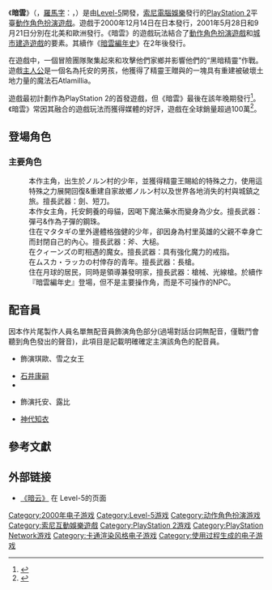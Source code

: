 {{NoteTA
| G1=Games
}}

{{Infobox VG
| title=暗雲
| japanese=ダーククラウド
| english= Dark Cloud
| image =
| developer = [[Level-5|Level-5]]
| publisher = [[索尼電腦娛樂|索尼電腦娛樂]]
| designer = [[日野晃博|日野晃博]]
| composer = [[西浦智仁|西浦智仁]]
| platforms = [[PlayStation_2|PlayStation 2]]
| released = {{Vgrelease|JP|2000年12月14日<ref name="Winkler">{{cite web | author=Winkler, Chris | year=2003 | title=Creator's Talk Interview #2: Akihiro Hino | url=http://www.rpgfan.com/features/creatorstalk/index2.html | publisher=RPGFan | accessdate=2009-05-24 | archive-date=2009-07-12 | archive-url=https://web.archive.org/web/20090712022420/http://www.rpgfan.com/features/creatorstalk/index2.html | dead-url=yes }}</ref>|NA|2001年5月28日<ref>{{cite web | author=IGN Staff | date=May 2, 2001 | title=Sony Announces Ship Date for Dark Cloud | url=http://ps2.ign.com/articles/094/094098p1.html | publisher=[[IGN|IGN]] | accessdate=2011-04-08 | archive-date=2007-01-01 | archive-url=https://web.archive.org/web/20070101000332/http://ps2.ign.com/articles/094/094098p1.html | dead-url=no }}</ref>|EU|2001年9月21日|JP|2012年8月22日（PSN）}}
| genre = [[動作角色扮演遊戲|動作角色扮演]]
| modes = [[單人電子遊戲|單人]]
}}

《'''暗雲'''》（{{lang-ja|'''ダーククラウド'''}}，[[平文式羅馬字|羅馬字]]：{{transl|ja|Dāku Kuraudo}}，{{lang-en|'''''Dark Cloud'''''}}）是由[[Level-5|Level-5]]開發，[[索尼電腦娛樂|索尼電腦娛樂]]發行的[[PlayStation_2|PlayStation 2]]平臺[[動作角色扮演遊戲|動作角色扮演遊戲]]。遊戲于2000年12月14日在日本發行，2001年5月28日和9月21日分別在北美和歐洲發行。《暗雲》的遊戲玩法結合了[[動作角色扮演遊戲|動作角色扮演遊戲]]和[[城市建造遊戲|城市建造遊戲]]的要素。其續作《[[暗雲編年史|暗雲編年史]]》在2年後發行。

在遊戲中，一個冒險團隊聚集起來和攻擊他們家鄉并影響他們的“黑暗精靈”作戰。遊戲[[主人公|主人公]]是一個名為托安的男孩，他獲得了精靈王贈與的一塊具有重建被破壞土地力量的魔法石Atlamillia。

遊戲最初計劃作為PlayStation 2的首發遊戲，但《暗雲》最後在該年晚期發行<ref>{{cite web | author=Perry, Douglas C. | date=September 10, 1999 | title=The PS2 Launch Titles | url=http://ps2.ign.com/articles/073/073228p1.html | work=IGN.com | accessdate=2009-05-24 | archive-date=2011-05-25 | archive-url=https://web.archive.org/web/20110525060324/http://ps2.ign.com/articles/073/073228p1.html | dead-url=no }}</ref>。《暗雲》常因其融合的遊戲玩法而獲得媒體的好評，遊戲在全球銷量超過100萬<ref>{{cite web|url=http://level5ia.com/product/dark-cloud-december-2000/?page=1|title=History and Products - Dark Cloud|publisher=[[Level-5|Level-5 International America, Inc.]]|accessdate=2013-01-19|archive-date=2013-06-15|archive-url=https://web.archive.org/web/20130615081148/http://level5ia.com/product/dark-cloud-december-2000/?page=1|dead-url=no}}</ref>。

== 登場角色 ==
=== 主要角色 ===
; {{nihongo|托安|トアン}}
:本作主角，出生於ノルン村的少年，並獲得精靈王賜給的特殊之力，使用這特殊之力展開回復&重建自家故鄉ノルン村以及世界各地消失的村與城鎮之旅。擅長武器：劍、短刀。
; {{nihongo|琪歐|シャオ}}
:本作女主角，托安飼養的母貓，因喝下魔法藥水而變身為少女。擅長武器：彈弓&作為子彈的鋼珠。
; {{nihongo|柯洛|ゴロー}}
:住在マタタギの里外邊體格強健的少年，卻因身為村里英雄的父親不幸身亡而封閉自己的內心。擅長武器：斧、大槌。
; {{nihongo|露比|ルビー}}
:在クィーンズの町相遇的魔女。擅長武器：具有強化魔力的戒指。
; {{nihongo|烏卡卡|ウンガガ}}
:在ムスカ・ラッカの村倖存的青年。擅長武器：長槍。
; {{nihongo|歐斯摩德|オズモンド}}
:住在月球的居民，同時是領導兼發明家，擅長武器：槍械、光線槍。於續作『暗雲編年史』登場，但不是主要操作角，而是不可操作的NPC。

== 配音員 ==
因本作片尾製作人員名單無配音員飾演角色部分(過場對話台詞無配音，僅戰鬥會聽到角色發出的聲音)，此項目是記載明確確定主演該角色的配音員。

*{{link-ja|秋葉秋}}飾演琪歐、雪之女王
*[[石井康嗣|石井康嗣]]
*{{link-ja|片桐健太}}
*{{link-ja|久保田恵}}飾演托安、露比
*[[神代知衣|神代知衣]]

== 參考文獻 ==
{{Reflist}}

== 外部链接 ==
* [http://www.level5.co.jp/products/intro/darkcloud/ 《暗云》] {{Wayback|url=http://www.level5.co.jp/products/intro/darkcloud/ |date=20150403052641 }}在 Level-5的页面{{ja}}

{{Level-5}}

{{DEFAULTSORT:Dark Cloud}}
[[Category:2000年电子游戏|Category:2000年电子游戏]]
[[Category:Level-5游戏|Category:Level-5游戏]]
[[Category:动作角色扮演游戏|Category:动作角色扮演游戏]]
[[Category:索尼互動娛樂遊戲|Category:索尼互動娛樂遊戲]]
[[Category:PlayStation_2游戏|Category:PlayStation 2游戏]]
[[Category:PlayStation_Network游戏|Category:PlayStation Network游戏]]
[[Category:卡通渲染风格电子游戏|Category:卡通渲染风格电子游戏]]
[[Category:使用过程生成的电子游戏|Category:使用过程生成的电子游戏]]